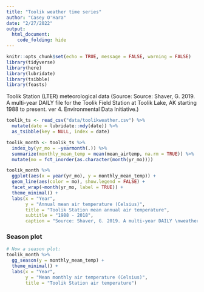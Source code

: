 ```yaml
---
title: "Toolik weather time series"
author: "Casey O'Hara"
date: "2/27/2022"
output: 
  html_document:
    code_folding: hide
---
```


```r
knitr::opts_chunk$set(echo = TRUE, message = FALSE, warning = FALSE)
library(tidyverse)
library(here)
library(lubridate)
library(tsibble)
library(feasts)
```

Toolik Station (LTER) meteorological data (Source: Source: Shaver, G. 2019. A multi-year DAILY file for the Toolik Field Station at Toolik Lake, AK starting 1988 to present. ver 4. Environmental Data Initiative.)

```r
toolik_ts <- read_csv("data/toolikweather.csv") %>% 
  mutate(date = lubridate::mdy(date)) %>% 
  as_tsibble(key = NULL, index = date)

toolik_month <- toolik_ts %>% 
  index_by(yr_mo = ~yearmonth(.)) %>% 
  summarize(monthly_mean_temp = mean(mean_airtemp, na.rm = TRUE)) %>%
  mutate(mo = fct_inorder(as.character(month(yr_mo))))
```

```r
toolik_month %>% 
  ggplot(aes(x = year(yr_mo), y = monthly_mean_temp)) +
  geom_line(aes(color = mo), show.legend = FALSE) +
  facet_wrap(~month(yr_mo, label = TRUE)) +
  theme_minimal() +
  labs(x = "Year",
       y = "Annual mean air temperature (Celsius)",
       title = "Toolik Station mean annual air temperature",
       subtitle = "1988 - 2018",
       caption = "Source: Shaver, G. 2019. A multi-year DAILY \nweather file for the Toolik Field Station at Toolik Lake, AK\n starting 1988 to present. ver 4. Environmental Data Initiative.")
```


### Season plot

```r
# Now a season plot: 
toolik_month %>% 
  gg_season(y = monthly_mean_temp) +
  theme_minimal() +
  labs(x = "Year",
       y = "Mean monthly air temperature (Celsius)",
       title = "Toolik Station air temperature")
```

